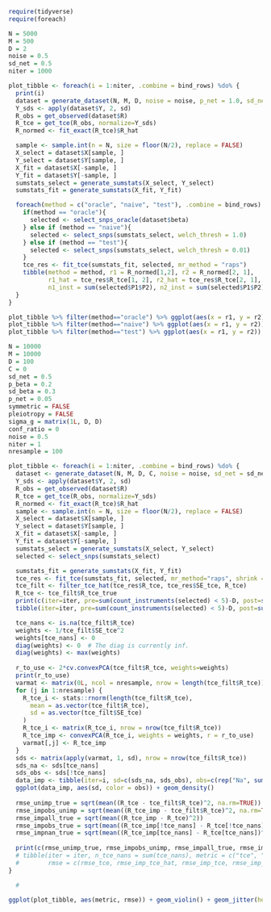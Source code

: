 ```r
require(tidyverse)
require(foreach)
```

```r
N = 5000
M = 500
D = 2
noise = 0.5
sd_net = 0.5
niter = 1000

plot_tibble <- foreach(i = 1:niter, .combine = bind_rows) %do% {
  print(i)
  dataset = generate_dataset(N, M, D, noise = noise, p_net = 1.0, sd_net = sd_net)
  Y_sds <- apply(dataset$Y, 2, sd)
  R_obs = get_observed(dataset$R)
  R_tce = get_tce(R_obs, normalize=Y_sds)
  R_normed <- fit_exact(R_tce)$R_hat

  sample <- sample.int(n = N, size = floor(N/2), replace = FALSE)
  X_select = dataset$X[sample, ]
  Y_select = dataset$Y[sample, ]
  X_fit = dataset$X[-sample, ]
  Y_fit = dataset$Y[-sample, ]
  sumstats_select = generate_sumstats(X_select, Y_select)
  sumstats_fit = generate_sumstats(X_fit, Y_fit)

  foreach(method = c("oracle", "naive", "test"), .combine = bind_rows) %do% {
    if(method == "oracle"){
      selected <- select_snps_oracle(dataset$beta)    
    } else if (method == "naive"){
      selected <- select_snps(sumstats_select, welch_thresh = 1.0)
    } else if (method == "test"){
      selected <- select_snps(sumstats_select, welch_thresh = 0.01)
    }
    tce_res <- fit_tce(sumstats_fit, selected, mr_method = "raps")
    tibble(method = method, r1 = R_normed[1,2], r2 = R_normed[2, 1],
           r1_hat = tce_res$R_tce[1, 2], r2_hat = tce_res$R_tce[2, 1],
           n1_inst = sum(selected$P1$P2), n2_inst = sum(selected$P1$P2))
  }
}
```

```r
plot_tibble %>% filter(method=="oracle") %>% ggplot(aes(x = r1, y = r2)) + geom_point(aes(color=abs(r1 - r1_hat) + abs(r2-r2_hat))) + scale_color_gradient(limits=c(0, 0.5))
plot_tibble %>% filter(method=="naive") %>% ggplot(aes(x = r1, y = r2)) + geom_point(aes(color=abs(r1 - r1_hat) + abs(r2-r2_hat))) + scale_color_gradient(limits=c(0, 0.5))
plot_tibble %>% filter(method=="test") %>% ggplot(aes(x = r1, y = r2)) + geom_point(aes(color=abs(r1 - r1_hat) + abs(r2-r2_hat))) + scale_color_gradient(limits=c(0, 0.5))
```

```r
N = 10000
M = 10000
D = 100
C = 0
sd_net = 0.5
p_beta = 0.2
sd_beta = 0.3
p_net = 0.05
symmetric = FALSE
pleiotropy = FALSE
sigma_g = matrix(1L, D, D)
conf_ratio = 0
noise = 0.5
niter = 1
nresample = 100

plot_tibble <- foreach(i = 1:niter, .combine = bind_rows) %do% {
  dataset <- generate_dataset(N, M, D, C, noise = noise, sd_net = sd_net, p_net = p_net, p_beta = p_beta, sd_beta = sd_beta, symmetric = symmetric, conf_ratio = conf_ratio, sigma_g = sigma_g, pleiotropy = pleiotropy)
  Y_sds <- apply(dataset$Y, 2, sd)
  R_obs = get_observed(dataset$R)
  R_tce = get_tce(R_obs, normalize=Y_sds)
  R_normed <- fit_exact(R_tce)$R_hat
  sample <- sample.int(n = N, size = floor(N/2), replace = FALSE)
  X_select = dataset$X[sample, ]
  Y_select = dataset$Y[sample, ]
  X_fit = dataset$X[-sample, ]
  Y_fit = dataset$Y[-sample, ]
  sumstats_select = generate_sumstats(X_select, Y_select)
  selected <- select_snps(sumstats_select)

  sumstats_fit = generate_sumstats(X_fit, Y_fit)
  tce_res <- fit_tce(sumstats_fit, selected, mr_method="raps", shrink = FALSE)
  tce_filt <- filter_tce_hat(tce_res$R_tce, tce_res$SE_tce, R_tce)
  R_tce <- tce_filt$R_tce_true
  print(c(iter=iter, pre=sum(count_instruments(selected) < 5)-D, post=sum(is.na(tce_filt$R_tce))))
  tibble(iter=iter, pre=sum(count_instruments(selected) < 5)-D, post=sum(is.na(tce_filt$R_tce)))

  tce_nans <- is.na(tce_filt$R_tce)
  weights <- 1/tce_filt$SE_tce^2
  weights[tce_nans] <- 0
  diag(weights) <- 0  # The diag is currently inf.
  diag(weights) <- max(weights)
  
  r_to_use <- 2*cv.convexPCA(tce_filt$R_tce, weights=weights)
  print(r_to_use)
  varmat <- matrix(0L, ncol = nresample, nrow = length(tce_filt$R_tce))
  for (j in 1:nresample) {
    R_tce_i <- stats::rnorm(length(tce_filt$R_tce),
      mean = as.vector(tce_filt$R_tce),
      sd = as.vector(tce_filt$SE_tce)
    )
    R_tce_i <- matrix(R_tce_i, nrow = nrow(tce_filt$R_tce))
    R_tce_imp <- convexPCA(R_tce_i, weights = weights, r = r_to_use)
    varmat[,j] <- R_tce_imp
  }
  sds <- matrix(apply(varmat, 1, sd), nrow = nrow(tce_filt$R_tce))
  sds_na <- sds[tce_nans]
  sds_obs <- sds[!tce_nans]
  data_imp <- tibble(iter=i, sd=c(sds_na, sds_obs), obs=c(rep("Na", sum(tce_nans)), rep("Obs", sum(!tce_nans))))
  ggplot(data_imp, aes(sd, color = obs)) + geom_density()
  
  rmse_unimp_true = sqrt(mean((R_tce - tce_filt$R_tce)^2, na.rm=TRUE))
  rmse_impobs_unimp = sqrt(mean((R_tce_imp - tce_filt$R_tce)^2, na.rm=TRUE))
  rmse_impall_true = sqrt(mean((R_tce_imp - R_tce)^2))
  rmse_impobs_true = sqrt(mean((R_tce_imp[!tce_nans] - R_tce[!tce_nans])^2))
  rmse_impnan_true = sqrt(mean((R_tce_imp[tce_nans] - R_tce[tce_nans])^2))
  
  print(c(rmse_unimp_true, rmse_impobs_unimp, rmse_impall_true, rmse_impobs_true, rmse_impnan_true))
  # tibble(iter = iter, n_tce_nans = sum(tce_nans), metric = c("tce", "imp_tce_hat", "imp_tce", "imp_tce_obs", "imp_tce_nan"),
  #        rmse = c(rmse_tce, rmse_imp_tce_hat, rmse_imp_tce, rmse_imp_tce_obs, rmse_imp_tce_nan))
}

  # 

```

```r
ggplot(plot_tibble, aes(metric, rmse)) + geom_violin() + geom_jitter(height = 0, width = 0.1, alpha = 0.05) + ylim(0,1)
```
